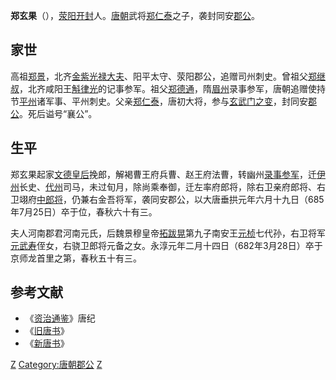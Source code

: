 '''郑玄果'''（{{bd|623年||685年|7月25日|}}），[[荥阳|荥阳]][[开封|开封]]人。[[唐朝|唐朝]]武将[[郑仁泰|郑仁泰]]之子，袭封同安[[郡公|郡公]]。

== 家世 ==

高祖[[郑景|郑景]]，北齐[[金紫光禄大夫|金紫光禄大夫]]、阳平太守、荥阳郡公，追赠司州刺史。曾祖父[[郑继叔|郑继叔]]，北齐咸阳王[[斛律光|斛律光]]的记事参军。祖父[[郑德通|郑德通]]，隋[[眉州|眉州]]录事参军，唐朝追赠使持节[[平州|平州]]诸军事、平州刺史。父亲[[郑仁泰|郑仁泰]]，唐初大将，参与[[玄武门之变|玄武门之变]]，封同安[[郡公|郡公]]。死后谥号“襄公”。

== 生平 ==

郑玄果起家[[长孙皇后|文德皇后]]挽郎，解褐曹王府兵曹、赵王府法曹，转幽州[[录事参军|录事参军]]，迁[[伊州|伊州]]长史、[[代州|代州]]司马，未过旬月，除尚乘奉御，迁左率府郎将，除右卫亲府郎将、右卫翊府[[中郎将|中郎将]]，仍兼右金吾将军，袭同安郡公，以大唐垂拱元年六月十九日（685年7月25日）卒于位，春秋六十有三。

夫人河南郡君河南元氏，后魏景穆皇帝[[拓跋晃|拓跋晃]]第九子南安王[[元桢|元桢]]七代孙，右卫将军[[元武寿|元武寿]]侄女，右骁卫郎将元备之女。永淳元年二月十四日（682年3月28日）卒于京师龙首里之第，春秋五十有三。

==参考文献==
*《[[资治通鉴|资治通鉴]]》唐纪
*《[[旧唐书|旧唐书]]》
*《[[新唐书|新唐书]]》

[[Category:唐朝武官|Z]]
[[Category:唐朝郡公|Category:唐朝郡公]]
[[Category:滎陽鄭氏|Z]]